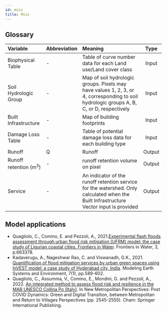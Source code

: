 ```yaml
---
id: misc
title: Misc
---
```


## Glossary
| Variable              | Abbreviation       | Meaning             | Type   |
| :-------------------- | :------------------| :------------------ | :---:  |
| Biophysical Table     | -                  | Table of curve number data for each Land use/Land cover class| Input  |
| Soil Hydrologic Group | -                  | Map of soil hydrologic groups. Pixels may have values 1, 2, 3, or 4, corresponding to soil hydrologic groups A, B, C, or D, respectively| Input |
| Built Infrastructure  | -                  | Map of building footprints| Input |
| Damage Loss Table     | -                  | Table of potential damage loss data for each building type| Input |
| Runoff                | Q                  | Runoff              | Output |
| Runoff retention (m<sup>3</sup>)               | -                  | runoff retention volume on pixel| Output |
| Service| -           | An indicator of the runoff retention service for the watershed. Only calculated when the Built Infrastructure Vector input is provided | Output |

## Model applications 
- Quagliolo, C., Comino, E. and Pezzoli, A., 2021.[Experimental flash floods assessment through urban flood risk mitigation (UFRM) model: the case study of Ligurian coastal cities. Frontiers in Water](https://doi.org/10.3389/frwa.2021.663378). Frontiers in Water, 3, p.663378.    
- Kadaverugu, A., Nageshwar Rao, C. and Viswanadh, G.K., 2021. [Quantification of flood mitigation services by urban green spaces using InVEST model: a case study of Hyderabad city, India](https://doi.org/10.1007/s40808-020-00937-0). Modeling Earth Systems and Environment, 7(1), pp.589-602.
- Quagliolo, C., Assumma, V., Comino, E., Mondini, G. and Pezzoli, A., 2022. [An integrated method to assess flood risk and resilience in the MAB UNESCO Collina Po (Italy)](https://doi.org/10.1007/978-3-031-06825-6_243). In New Metropolitan Perspectives: Post COVID Dynamics: Green and Digital Transition, between Metropolitan and Return to Villages Perspectives (pp. 2545-2555). Cham: Springer International Publishing.
